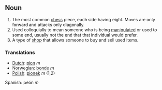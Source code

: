 ==Noun==
#The most common [[chess]] piece, each side having eight.  Moves are only forward and attacks only diagonally.
#Used colloquially to mean someone who is being [[manipulate]]d or used to some end, usually not the end that that individual would prefer.
#A type of [[shop]] that allows someone to buy and sell used items.

=== Translations ===
*[[Dutch]]: [[pion]] ''m''
*[[Norwegian]]: [[bonde]] ''m''
*[[Polish]]: [[pionek]] ''m'' (1,2)
Spanish: peón ''m''